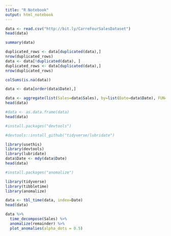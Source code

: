 ```yaml
---
title: "R Notebook"
output: html_notebook
---
```


```r
data <- read.csv("http://bit.ly/CarreFourSalesDataset")
head(data)
```

```r
summary(data)
```

```r
duplicated_rows <- data[duplicated(data),]
nrow(duplicated_rows)
data <- data[!duplicated(data), ]
duplicated_rows <- data[duplicated(data),]
nrow(duplicated_rows)
```

```r
colSums(is.na(data))
```
```r
data <- data[order(data$Date),]
```




```r
data <- aggregate(list(Sales=data$Sales), by=list(Date=data$Date), FUN=sum)
head(data)
```


```r
#data <- as.data.frame(data)
head(data)
```



```r
#install.packages("devtools")

#devtools::install_github("tidyverse/lubridate")
```



```r
library(usethis)
library(devtools)
library(lubridate)
data$Date <- mdy(data$Date)
head(data)
```

```r
#install.packages("anomalize")
```



```r
library(tidyverse)
library(tibbletime)
library(anomalize)
```

```r
data <- tbl_time(data, index=Date)
head(data)
```






```r
data %>% 
  time_decompose(Sales) %>%
  anomalize(remainder) %>% 
  plot_anomalies(alpha_dots = 0.5)
  
```